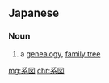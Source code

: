 ==Japanese==
{{ja-kanjitab|けい|ず|yomi=on}}

===Noun===
{{ja-noun|けいず}}

# a [[genealogy]], [[family tree]]

[[mg:系図]]
[[chr:系図]]